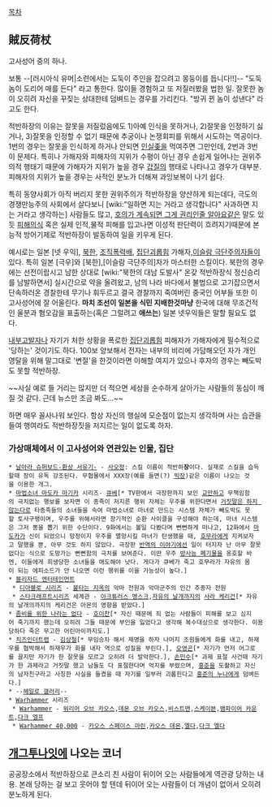 [[목차]]

== 賊反荷杖 ==
고사성어 중의 하나. 

보통 --[러시아식 유머|소련에서는 도둑이 주인을 잡으려고 몽둥이를 듭니다!!]-- "도둑놈이 도리어 매를 든다" 라고 통한다. 많이들 경험하고 또 저질러봤을 법한 일. 잘못한 놈이 오히려 자신을 꾸짖는 상대한테 덤벼드는 경우를 가리킨다. "방귀 뀐 놈이 성낸다" 라고도 한다. 

적반하장의 이유는 잘못을 저질렀음에도 1)아예 인식을 못하거나, 2)잘못을 인정하기 싫거나, 3)잘못을 인정할 수 없기 때문에 추궁이나 논쟁회피를 위해서 시도하는 역공이다. 1번의 경우는 잘못을 인식하게 하거나 안되면 [[인실좆]]을 먹여주면 그만인데, 2번과 3번이 문제다. 특히나 가해자와 피해자의 지위가 수평이 아닌 경우 손쉽게 일어나는 권위주의적 행태기 때문에 가해자가 지위가 높을 경우 [[갑]]질의 행태로 나타나고 경우가 대부분. 피해자의 지위가 높을 경우는 사적인 분노가 더해져 과잉보복이 나기 쉽다. 

특히 동양사회가 아직 버리지 못한 권위주의가 적반하장을 양산하게 되는데다, 극도의 경쟁만능주의 사회에서 살다보니 [wiki:"일하면 지는 거라고 생각합니다" 사과하면 지는 거라고 생각하는] 사람들도 많고, [[호의가 계속되면 그게 권리인줄 알아요]]같은 말도 있듯 [[피해의식]] 혹은 실제 인적,물적 피해를 입고나면 이성적 판단력이 흐려지기때문에 본능적 방어기제로 적반하장이 발동하여 일을 키우게 된다.  

예시로는 일본 [넷 우익], [[북한]], [[조직폭력배]], [[집단괴롭힘]] 가해자,[[이슬람 극단주의]]자들이 있다. 특히 일본 [극우]와 [북한],[이슬람 극단주의]자가 마스터한 스킬이다. 북한의 경우에는 선전이랍시고 남한 상대로 [wiki:"북한의 대남 도발사" 온갖 적반하장식 정신승리를 남발하면서] 실시간으로 약을 올려왔고, 남의 나라 바다에서 불법으로 고기잡으면서 단속하러온 경찰한테 무기나 휘두르고 결국 경찰까지 죽여버린 중국인 어부들 또한 이 고사성어에 잘 어울린다. '''마치 조선이 일본을 식민 지배한것마냥''' 한국에 대해 무조건적인 울분과 혐오감을 표출하는(혹은 그럴려고 '''애쓰는''') 일본 넷우익들은 말할 필요도 없다.

[[내부고발자]]나 자기가 처한 상황을 폭로한 [[집단괴롭힘]] 피해자가 가해자에게 필수적으로 '당하는' 것이기도 하다. 100보 양보해서 전자는 내부의 비리에 가담해오던 자가 개인 영달을 위해 말그대로 '변절'을 한것이라면 이해할 여지가 있으나 후자의 경우는 빼도박도 못할 적반하장.

~~사실 예로 들 거리는 많지만 더 적으면 세상을 순수하게 살아가는 사람들의 동심이 깨질 것 같다. 근데 뉴스만 조금 봐도...~~

하면 매우 꼴사나워 보인다. 항상 자신의 행실에 모순점이 없는지 생각하며 사는 습관을 들여 행여라도 적반하장짓을 저지르는 일이 없도록 하자.

=== 가상매체에서 이 고사성어와 연관있는 인물, 집단 ===
 * [[날아라 슈퍼보드-환상 서유기-]] - [[사오정(날아라 슈퍼보드)|사오정]]: 스킬 이름이 적반하'''장'''이다. 실재로 스킬을 습득할때 장이 유독 강조된다. 무협물에서 XXX장(예를 들면(?) [[빅장]])같은 이름이 나오는 것을 이용한 개그.
 * [[마법소녀 마도카 마기카]] 시리즈- [[큐베]][* TV판에서 극장판까지 보인 [[교만]]하고 무책임함의 극치없는 행보를 보자면 이 종족이 저지른 행위 자체는 우주를 위한다면서 [[거짓말은 하지 않는다]]로 타종족들의 소녀들을 속여 마법소녀로 마녀로 만드는 시스템 자체가 빼도박도 못할 토사구팽이며, 우주를 위해서라면 장기적인 순환 사이클을 구성해야 하는데, 마녀 시스템은 그저 뽕을 뽑기 위한 수단이다. 9화에서는 볼일 다봤다며 뻔뻔하게 떠나고, 12화에서 [[카나메 마도카|마도카]]가 신이 되었으니 망정이지 우주를 멸망시킬 마녀가 탄생했을 때, [[아케미 호무라|호무라]]에게 지켜보자고 말했을 뿐, 아무 것도 하지 않았다. 극장판 [[반역의 이야기]]에선 일이 터지자 난 아무 잘못없다는 식으로 도망가는 뻔뻔함의 극치를 보여준다. 이딴 우주 [[방사능 폐기물]]을 옹호할 바엔, 이들에게 희생당한 소녀들을 애도해야 낫다. 게다가 큐베가 죽고 호무라가 자유의 몸이 되는 에피소드가 안 나오면 이런 행위를 이을 가능성이 높다.]
 * [[블리자드 엔터테인먼트]]
  * [[디아블로 시리즈]] - [[불타는 지옥]]의 악마 전원과 악마군주의 인간 추종자 전원
  * [[스타크래프트]]시리즈 세계관 - [[아크튜러스 멩스크]],[[자유의 날개]]까지의 [[사라 케리건]][* 자유의 날개의까지의 케리건은 아몬의 영향을 받았다.]
 * [[좀비를 위한 나라는 없다]] - [[호이찬]][* 자신 때문에 죄 없는 사람들이 피해를 보고 심지어 죽기까지 했는데 오히려 그들 때문에 부인을 잃었다고 생각해 복수대상으로 생각한다. 이용당하다 죽은 무고한 어린아이까지도.]
 * [[치즈인더트랩]] - [[김상철(치즈인더트랩)|김상철]][* 무임승차 해서 제명을 하자 나머지 조원들에게 화를 내고, 하재우를 협박해서 하재우가 화를 내자 역으로 성질을 부린다.], [[오영곤]][* 자기가 먼저 어그로를 끌지만 자기가 한 잘못을 모르고 오히려 더 발악한다.], [[손민수]][* 과제 표절 사건때 자기가 한 과제라고 거짓말 했고 남들도 다 표절한다며 억지를 부렸으며, [[홍준]]을 도촬하고 자신의 남자친구라고 사칭한 사실을 들켰을 때 자기를 일부러 괴롭힌다고 [[홍설|홍준의 누나]]에게 덤벼든다.]
 * --[[헤일로 갤러리]]--
 * [[Warhammer]] 시리즈
  * [[Warhammer]] - [[워리어 오브 카오스]],[[데몬 오브 카오스]],[[비스트맨]],[[스케이븐]],[[뱀파이어 카운트]],[[다크 엘프]]
  * [[Warhammer 40,000]] - [[카오스 스페이스 마린]],[[카오스 데몬]],[[엘다]],[[다크 엘다]]
== [[개그투나잇]]에 나오는 코너 ==
공공장소에서 적반하장으로 큰소리 친 사람이 뒤이어 오는 사람들에게 역관광 당하는 내용. 본래 당하는 걸 보고 웃어야 할 텐데 뒤이어 오는 사람들이 더 개념이 없어서 오히려 분노하게 된다.

